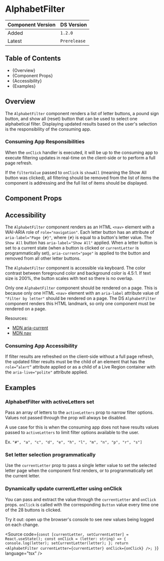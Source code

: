 

<Meta of={AlphabetFilterStories} />

# AlphabetFilter

| Component Version | DS Version   |
| ----------------- | ------------ |
| Added             | `1.2.0`      |
| Latest            | `Prerelease` |

## Table of Contents

- {<Link href="#overview" target="_self">Overview</Link>}
- {<Link href="#component-props" target="_self">Component Props</Link>}
- {<Link href="#accessibility" target="_self">Accessibility</Link>}
- {<Link href="#examples" target="_self">Examples</Link>}

## Overview

<Description of={AlphabetFilterStories} />

The `AlphabetFilter` component renders a list of letter buttons, a pound sign
button, and show all (reset) button that can be used to select one alphabetical
filter. Displaying updated results based on the user's selection is the
responsibility of the consuming app.

### Consuming App Responsibilities

When the `onClick` handler is executed, it will be up to the consuming app to
execute filtering updates in real-time on the client-side or to perform a full
page refresh.

If the `filterValue` passed to `onClick` is `showAll` (meaning the Show All
button was clicked), all filtering should be removed from the list of items the
component is addressing and the full list of items should be displayed.

## Component Props

<Canvas of={AlphabetFilterStories.WithControls} />

<ArgTypes of={AlphabetFilterStories.WithControls} />

## Accessibility

The `AlphabetFilter` component renders as an HTML `<nav>` element with a
WAI-ARIA role of `role="navigation"`. Each letter button has an attribute of
`aria-label="Page {#}"`, where `{#}` is equal to a button's letter value. The
`Show All` button has `aria-label="Show All"` applied. When a letter button is
set to a current state (when a button is clicked or `currentLetter` is
programmatically set), `aria-current="page"` is applied to the button and
removed from all other letter buttons.

The `AlphabetFilter` component is accessible via keyboard. The color contrast
between foreground color and background color is 4.5:1. If text size is 200%,
the button scales with text so there is no overlap.

Only one `AlphabetFilter` component should be rendered on a page. This is
because only one HTML `<nav>` element with an `aria-label` attribute value of
`"Filter by letter"` should be rendered on a page. The DS `AlphabetFilter`
component renders this HTML landmark, so only one component must be rendered on
a page.

Resources:

- [MDN aria-current](https://developer.mozilla.org/en-US/docs/Web/Accessibility/ARIA/Attributes/aria-current)
- [MDN nav](https://developer.mozilla.org/en-US/docs/Web/HTML/Element/nav#exampless)

### Consuming App Accessibility

If filter results are refreshed on the client-side without a full page refresh,
the updated filter results must be the child of an element that has the
`role=”alert”` attribute applied or as a child of a Live Region container with
the `aria-live="polite"` attribute applied.

## Examples

### AlphabetFilter with activeLetters set

Pass an array of letters to the `activeLetters` prop to narrow filter options.
Values not passed through the prop will always be disabled.

A use case for this is when the consuming app does not have results values
passed to `activeLetters` to limit filter options available to the user.

Ex. `"#", "a", "c", "d", "e", "h", "l", "m", "n", "p", "r", "s"]`

<Canvas of={AlphabetFilterStories.SetActiveLetters} />

### Set letter selection programmatically

Use the `currentLetter` prop to pass a single letter value to set the selected
letter page when the component first renders, or to programmatically set the
current letter.

<Canvas of={AlphabetFilterStories.SetCurrentLetter} />

### Dynamically update currentLetter using onClick

You can pass and extract the value through the `currentLetter` and `onClick`
props. `onClick` is called with the corresponding `Button` value every time one
of the 28 buttons is clicked.

Try it out: open up the browser's console to see new values being logged on each
change.

<Source
  code={`
  const [currentLetter, setCurrentLetter] = React.useState();
  const onClick = (letter: string) => {
    console.log(letter);
    setCurrentLetter(letter);
  };
  return <AlphabetFilter currentLetter={currentLetter} onClick={onClick} />;
}
`}
  language="tsx"
/>

<Canvas of={AlphabetFilterStories.UsingOnClick} />
